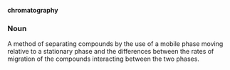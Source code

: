 '''chromatography'''

===Noun===

A method of separating compounds by the use of a mobile phase moving relative to a stationary phase and the differences between the rates of migration of the compounds interacting between the two phases.